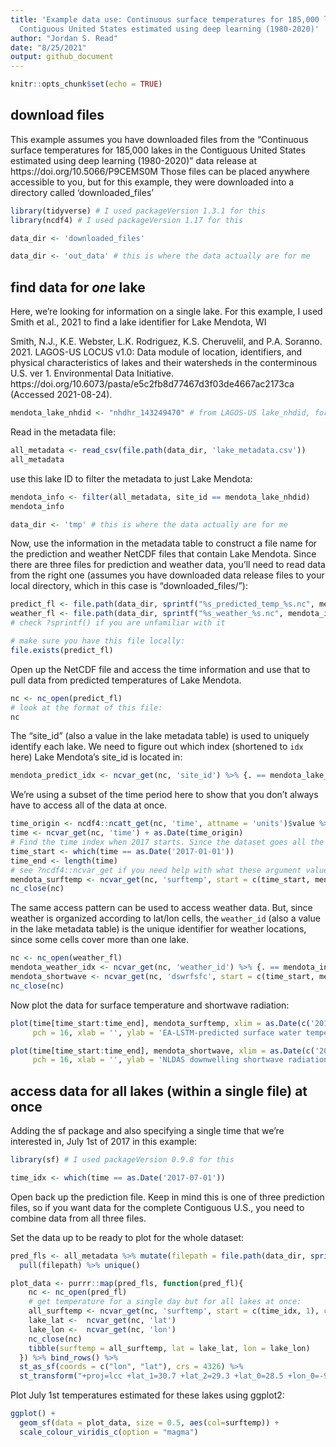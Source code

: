 ```yaml
---
title: 'Example data use: Continuous surface temperatures for 185,000 lakes in the
  Contiguous United States estimated using deep learning (1980-2020)'
author: "Jordan S. Read"
date: "8/25/2021"
output: github_document
---
```


```r
knitr::opts_chunk$set(echo = TRUE)
```

## download files

This example assumes you have downloaded files from the "Continuous surface temperatures for 185,000 lakes in the Contiguous United States estimated using deep learning (1980-2020)" data release at https://doi.org/10.5066/P9CEMS0M
Those files can be placed anywhere accessible to you, but for this example, they were downloaded into a directory called 'downloaded_files'

```r
library(tidyverse) # I used packageVersion 1.3.1 for this
library(ncdf4) # I used packageVersion 1.17 for this

data_dir <- 'downloaded_files'
```
```r
data_dir <- 'out_data' # this is where the data actually are for me
```

## find data for _one_ lake

Here, we're looking for information on a single lake. For this example, I used Smith et al., 2021 to find a lake identifier for Lake Mendota, WI

Smith, N.J., K.E. Webster, L.K. Rodriguez, K.S. Cheruvelil, and P.A. Soranno. 2021. LAGOS-US LOCUS v1.0: Data module of location, identifiers, and physical characteristics of lakes and their watersheds in the conterminous U.S. ver 1. Environmental Data Initiative. https://doi.org/10.6073/pasta/e5c2fb8d77467d3f03de4667ac2173ca (Accessed 2021-08-24). 


```r
mendota_lake_nhdid <- "nhdhr_143249470" # from LAGOS-US lake_nhdid, for lagoslakeid = 5371
```

Read in the metadata file:
```r
all_metadata <- read_csv(file.path(data_dir, 'lake_metadata.csv'))
all_metadata
```
use this lake ID to filter the metadata to just Lake Mendota:
```r
mendota_info <- filter(all_metadata, site_id == mendota_lake_nhdid)
mendota_info
```
```r
data_dir <- 'tmp' # this is where the data actually are for me
```

Now, use the information in the metadata table to construct a file name for the prediction and weather NetCDF files that contain Lake Mendota. Since there are three files for prediction and weather data, you'll need to read data from the right one (assumes you have downloaded data release files to your local directory, which in this case is "downloaded_files/"):
```r

predict_fl <- file.path(data_dir, sprintf("%s_predicted_temp_%s.nc", mendota_info$group_id, mendota_info$group_bbox))
weather_fl <- file.path(data_dir, sprintf("%s_weather_%s.nc", mendota_info$group_id, mendota_info$group_bbox))
# check ?sprintf() if you are unfamiliar with it

# make sure you have this file locally:
file.exists(predict_fl)
```
Open up the NetCDF file and access the time information and use that to pull data from predicted temperatures of Lake Mendota. 
```r
nc <- nc_open(predict_fl)
# look at the format of this file:
nc
```
The "site_id" (also a value in the lake metadata table) is used to uniquely identify each lake. We need to figure out which index (shortened to `idx` here) Lake Mendota's site_id is located in:
```r
mendota_predict_idx <- ncvar_get(nc, 'site_id') %>% {. == mendota_lake_nhdid} %>% which()
```
We're using a subset of the time period here to show that you don't always have to access all of the data at once. 
```r
time_origin <- ncdf4::ncatt_get(nc, 'time', attname = 'units')$value %>% str_remove("days since ")
time <- ncvar_get(nc, 'time') + as.Date(time_origin)
# Find the time index when 2017 starts. Since the dataset goes all the way to 1980, we'll use this index to access a subset of the data
time_start <- which(time == as.Date('2017-01-01'))
time_end <- length(time)
# see ?ncdf4::ncvar_get if you need help with what these argument values mean
mendota_surftemp <- ncvar_get(nc, 'surftemp', start = c(time_start, mendota_predict_idx), count = c(-1, 1))
nc_close(nc)
```
The same access pattern can be used to access weather data. But, since weather is organized according to lat/lon cells, the `weather_id` (also a value in the lake metadata table) is the unique identifier for weather locations, since some cells cover more than one lake. 
```r
nc <- nc_open(weather_fl)
mendota_weather_idx <- ncvar_get(nc, 'weather_id') %>% {. == mendota_info$weather_id} %>% which()
mendota_shortwave <- ncvar_get(nc, 'dswrfsfc', start = c(time_start, mendota_weather_idx), count = c(-1, 1))
nc_close(nc)
```
Now plot the data for surface temperature and shortwave radiation:
```r
plot(time[time_start:time_end], mendota_surftemp, xlim = as.Date(c('2017-01-01','2020-12-31')), 
     pch = 16, xlab = '', ylab = 'EA-LSTM-predicted surface water temperature (°C)')

plot(time[time_start:time_end], mendota_shortwave, xlim = as.Date(c('2017-01-01','2020-12-31')), 
     pch = 16, xlab = '', ylab = 'NLDAS downwelling shortwave radiation (W/m2)')
```

## access data for all lakes (within a single file) at once
Adding the sf package and also specifying a single time that we're interested in, July 1st of 2017 in this example:
```r
library(sf) # I used packageVersion 0.9.8 for this

time_idx <- which(time == as.Date('2017-07-01'))
```
Open back up the prediction file. Keep in mind this is one of three prediction files, so if you want data for the complete Contiguous U.S., you need to combine data from all three files. 

Set the data up to be ready to plot for the whole dataset:
```r
pred_fls <- all_metadata %>% mutate(filepath = file.path(data_dir, sprintf("%s_predicted_temp_%s.nc", group_id, group_bbox))) %>%
  pull(filepath) %>% unique()

plot_data <- purrr::map(pred_fls, function(pred_fl){
    nc <- nc_open(pred_fl)
    # get temperature for a single day but for all lakes at once:
    all_surftemp <- ncvar_get(nc, 'surftemp', start = c(time_idx, 1), count = c(1, -1))
    lake_lat <-  ncvar_get(nc, 'lat')
    lake_lon <-  ncvar_get(nc, 'lon')
    nc_close(nc)
    tibble(surftemp = all_surftemp, lat = lake_lat, lon = lake_lon)
  }) %>% bind_rows() %>% 
  st_as_sf(coords = c("lon", "lat"), crs = 4326) %>% 
  st_transform("+proj=lcc +lat_1=30.7 +lat_2=29.3 +lat_0=28.5 +lon_0=-91.33333333333333 +x_0=999999.9999898402 +y_0=0 +ellps=GRS80 +datum=NAD83 +to_meter=0.3048006096012192 +no_defs")

```
Plot July 1st temperatures estimated for these lakes using ggplot2:
```r

ggplot() +
  geom_sf(data = plot_data, size = 0.5, aes(col=surftemp)) + 
  scale_colour_viridis_c(option = "magma")
```
